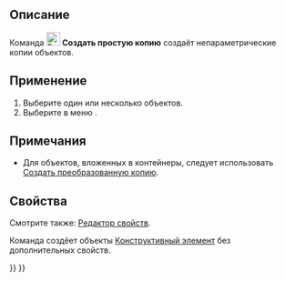 <languages/>

{{Docnav/ru
|[[Part_ReverseShape/ru|Обратить нормали формы]]
|[[Part_TransformedCopy/ru|Создать преобразованную копию]]
|[[Part_Workbench/ru|Деталь]]
|IconL=Part_ReverseShape.svg
|IconR=Part_TransformedCopy.svg
|IconC=Workbench_Part.svg
}}

{{GuiCommand/ru
|Name/ru=Создать простую копию‎
|Name=Part_SimpleCopy‎
|MenuLocation=Деталь → Создать копию → Создать простую копию
|Workbenches=[[Part_Workbench/ru|Деталь]]
|SeeAlso=[[Part_TransformedCopy/ru|Создать преобразованную копию]], [[Std_Copy/ru|Команда "Копировать"]], [[Std_DuplicateSelection/ru|Команда "Дублировать выбранное"]]
}}

<span id="Description"></span>
== Описание ==

Команда [[Image:Part_SimpleCopy.svg|24px]] '''Создать простую копию''' создаёт непараметрические копии объектов.

<span id="Usage"></span>
== Применение ==

# Выберите один или несколько объектов.
# Выберите в меню {{MenuCommand|Деталь → Создать копию → [[Image:Part_SimpleCopy.svg|16px]] Создать простую копию}}.

<span id="Notes"></span>
== Примечания ==

* Для объектов, вложенных в контейнеры, следует использовать [[Part_TransformedCopy/ru|Создать преобразованную копию]].

<span id="Properties"></span>
== Свойства ==

Смотрите также: [[property_editor/ru|Редактор свойств]].

Команда создёет объекты [[Part_Feature/ru|Конструктивный элемент]] без дополнительных свойств.


{{Docnav/ru
|[[Part_ReverseShape/ru|Обратить нормали формы]]
|[[Part_TransformedCopy/ru|Создать преобразованную копию]]
|[[Part_Workbench/ru|Деталь]]
|IconL=Part_ReverseShape.svg
|IconR=Part_TransformedCopy.svg
|IconC=Workbench_Part.svg
}}

{{Part_Tools_navi{{#translation:}}}}
{{Userdocnavi{{#translation:}}}}